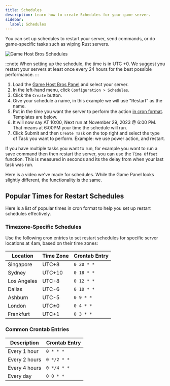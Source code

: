 ```yaml
---
title: Schedules
description: Learn how to create Schedules for your game server.
sidebar:
  label: Schedules
---
```



You can set up schedules to restart your server, send commands, or do game-specific tasks such as wiping Rust servers.

![Game Host Bros Schedules](../../../assets/guide-images/schedules.png)

:::note
When setting up the schedule, the time is in UTC +0. We suggest you restart your servers at least once every 24 hours for the best possible performance.
:::
<Steps>
1. Load the [Game Host Bros Panel](https://panel.gamehostbros.com/) and select your server.
2. In the left-hand menu, click `Configuration > Schedules`.
3. Click the `Create` button.
4. Give your schedule a name, in this example we will use "Restart" as the name.
5. Put in the time you want the server to perform the action [in cron format](https://crontab.guru/). Templates are below.
6. It will now say AT 10:00, Next run at November 29, 2023 @ 6:00 PM. That means at 6:00PM your time the schedule will run.
7. Click Submit and then `Create Task` on the top right and select the type of Task you want to perform. Example: we use power action, and restart.
</Steps>

If you have multiple tasks you want to run, for example you want to run a save command then then restart the server, you can use the `Time Offset` function. This is measured in seconds and its the delay from when your last task was run.

Here is a video we've made for schedules. While the Game Panel looks slightly different, the functionality is the same.

<YouTube id="MyIA9kse-Ec" />

## Popular Times for Restart Schedules

Here is a list of popular times in cron format to help you set up restart schedules effectively.

### Timezone-Specific Schedules

Use the following cron entries to set restart schedules for specific server locations at 4am, based on their time zones:

| Location          | Time Zone | Crontab Entry  |
|--------------------|-----------|----------------|
| Singapore         | UTC+8     | `0 20 * *`   |
| Sydney            | UTC+10    | `0 18 * *`   |
| Los Angeles       | UTC-8     | `0 12 * *`   |
| Dallas            | UTC-6     | `0 10 * *`   |
| Ashburn           | UTC-5     | `0 9 * *`    |
| London            | UTC±0     | `0 4 * *`    |
| Frankfurt         | UTC+1     | `0 3 * *`    |

### Common Crontab Entries

| Description      | Crontab Entry       |
|------------------|---------------------|
| Every 1 hour     | `0 * * * `        |
| Every 2 hours    | `0 */2 * *`      |
| Every 4 hours    | `0 */4 * *`      |
| Every day        | `0 0 * *`        |
